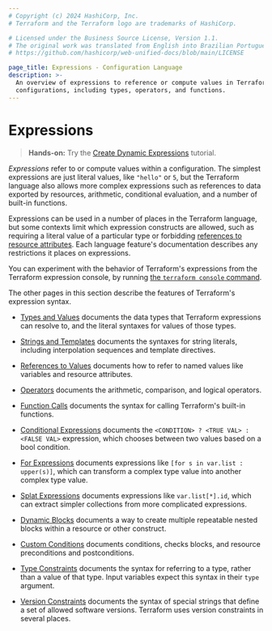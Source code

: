 ```yaml
---
# Copyright (c) 2024 HashiCorp, Inc.
# Terraform and the Terraform logo are trademarks of HashiCorp.

# Licensed under the Business Source License, Version 1.1.
# The original work was translated from English into Brazilian Portuguese.
# https://github.com/hashicorp/web-unified-docs/blob/main/LICENSE

page_title: Expressions - Configuration Language
description: >-
  An overview of expressions to reference or compute values in Terraform
  configurations, including types, operators, and functions.
---
```


# Expressions

> **Hands-on:** Try the [Create Dynamic Expressions](/terraform/tutorials/configuration-language/expressions?utm_source=WEBSITE&utm_medium=WEB_IO&utm_offer=ARTICLE_PAGE&utm_content=DOCS) tutorial.

_Expressions_ refer to or compute values within a configuration.
The simplest expressions are just literal values, like `"hello"` or `5`,
but the Terraform language also allows more complex expressions such as
references to data exported by resources, arithmetic, conditional evaluation,
and a number of built-in functions.

Expressions can be used in a number of places in the Terraform language,
but some contexts limit which expression constructs are allowed,
such as requiring a literal value of a particular type or forbidding
[references to resource attributes](/terraform/language/expressions/references#references-to-resource-attributes).
Each language feature's documentation describes any restrictions it places on
expressions.

You can experiment with the behavior of Terraform's expressions from
the Terraform expression console, by running
[the `terraform console` command](/terraform/cli/commands/console).

The other pages in this section describe the features of Terraform's
expression syntax.

- [Types and Values](/terraform/language/expressions/types)
  documents the data types that Terraform expressions can resolve to, and the
  literal syntaxes for values of those types.

- [Strings and Templates](/terraform/language/expressions/strings)
  documents the syntaxes for string literals, including interpolation sequences
  and template directives.

- [References to Values](/terraform/language/expressions/references)
  documents how to refer to named values like variables and resource attributes.

- [Operators](/terraform/language/expressions/operators)
  documents the arithmetic, comparison, and logical operators.

- [Function Calls](/terraform/language/expressions/function-calls)
  documents the syntax for calling Terraform's built-in functions.

- [Conditional Expressions](/terraform/language/expressions/conditionals)
  documents the `<CONDITION> ? <TRUE VAL> : <FALSE VAL>` expression, which
  chooses between two values based on a bool condition.

- [For Expressions](/terraform/language/expressions/for)
  documents expressions like `[for s in var.list : upper(s)]`, which can
  transform a complex type value into another complex type value.

- [Splat Expressions](/terraform/language/expressions/splat)
  documents expressions like `var.list[*].id`, which can extract simpler
  collections from more complicated expressions.

- [Dynamic Blocks](/terraform/language/expressions/dynamic-blocks)
  documents a way to create multiple repeatable nested blocks within a resource
  or other construct.

- [Custom Conditions](/terraform/language/expressions/custom-conditions)
  documents conditions, checks blocks, and resource preconditions and postconditions.

- [Type Constraints](/terraform/language/expressions/type-constraints)
  documents the syntax for referring to a type, rather than a value of that
  type. Input variables expect this syntax in their `type` argument.

- [Version Constraints](/terraform/language/expressions/version-constraints)
  documents the syntax of special strings that define a set of allowed software
  versions. Terraform uses version constraints in several places.
